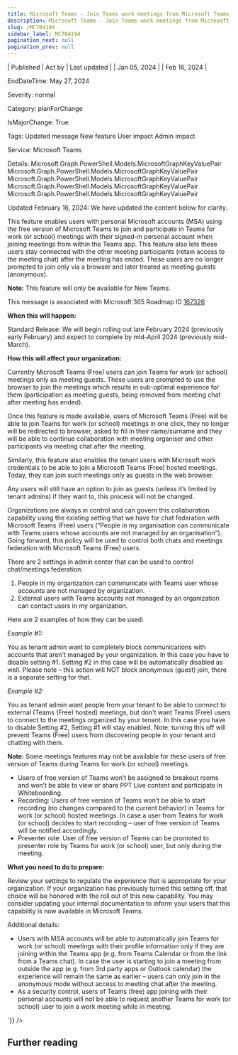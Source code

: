 ```yaml
---
title: Microsoft Teams - Join Teams work meetings from Microsoft Teams (free) and vice versa
description: Microsoft Teams - Join Teams work meetings from Microsoft Teams (free) and vice versa
slug: /MC704194
sidebar_label: MC704194
pagination_next: null
pagination_prev: null
---
```



| Published | Act by | Last updated |
| Jan 05, 2024 |  | Feb 16, 2024 |

EndDateTime: May 27, 2024

Severity: normal

Category: planForChange

IsMajorChange: True

Tags: Updated message New feature User impact Admin impact

Service: Microsoft Teams

Details: Microsoft.Graph.PowerShell.Models.MicrosoftGraphKeyValuePair Microsoft.Graph.PowerShell.Models.MicrosoftGraphKeyValuePair Microsoft.Graph.PowerShell.Models.MicrosoftGraphKeyValuePair Microsoft.Graph.PowerShell.Models.MicrosoftGraphKeyValuePair Microsoft.Graph.PowerShell.Models.MicrosoftGraphKeyValuePair

<div dangerouslySetInnerHTML={{__html:`
<p style="">Updated February 16, 2024: We have updated the content below for clarity.</p><p style="">This feature enables users with personal Microsoft accounts (MSA) using the free version of Microsoft Teams to join and participate in Teams for work (or school) meetings with their signed-in personal account when joining meetings from within the Teams app. This feature also lets these users stay connected with the other meeting participants (retain access to the meeting chat) after the meeting has ended. These users are no longer prompted to join only via a browser and later treated as meeting guests (anonymous).&nbsp;</p><p style=""><b>Note:</b>&nbsp;This feature will only be available for New Teams.</p><p style="">This message is associated with Microsoft 365 Roadmap ID <a href="https://www.microsoft.com/microsoft-365/roadmap?rtc=1%26filters=&amp;searchterms=167326%2C" target="_blank">167326</a></p><p style=""><b>When this will happen:</b>&nbsp;<br></p><p style="">Standard Release: We will begin rolling out late February 2024 (previously early February) and expect to complete by mid-April 2024 (previously mid-March).</p><p style=""><b>How this will affect your organization:</b>&nbsp;<br></p><p style="">Currently Microsoft Teams (Free) users can join Teams for work (or school) meetings only as meeting guests. These users are prompted to use the browser to join the meetings which results in sub-optimal experience for them (participation as meeting guests, being removed from meeting chat after meeting has ended).&nbsp;<br></p><p style="">Once this feature is made available, users of Microsoft Teams (Free) will be able to join Teams for work (or school) meetings in one click, they no longer will be redirected to browser, asked to fill in their name/surname and they will be able to continue collaboration with meeting organiser and other participants via meeting chat after the meeting.&nbsp;<br></p><p style="">Similarly, this feature also enables the tenant users with Microsoft work credentials to be able to join a Microsoft Teams (Free) hosted meetings. Today, they can join such meetings only as guests in the web browser.&nbsp;&nbsp;<br></p><p style="">Any users will still have an option to join as guests (unless it’s limited by tenant admins) if they want to, this process will not be changed.&nbsp;<br></p><p style="">Organizations are always in control and can govern this collaboration capability using the existing setting that we have for chat federation with Microsoft Teams (Free) users (“People in my organisation can communicate with Teams users whose accounts are not managed by an organisation”). Going forward, this policy will be used to control both chats and meetings federation with Microsoft Teams (Free) users.&nbsp;<br></p><p style="">There are 2 settings in admin center that can be used to control chat/meetings federation: </p><ol><li>People in my organization can communicate with Teams user whose accounts are not managed by organization.</li><li>External users with Teams accounts not managed by an organization can contact users in my organization.&nbsp;&nbsp;</li></ol><p style="">Here are 2 examples of how they can be used:&nbsp;&nbsp;</p><p style=""><i>Example #1:&nbsp;</i>&nbsp;</p><p style="">You as tenant admin want to completely block communications with accounts that aren't managed by your organization. In this case you have to disable setting #1. Setting #2 in this case will be automatically disabled as well. Please note – this action will NOT block anonymous (guest) join, there is a separate setting for that.&nbsp;</p><p style=""><i>Example #2:&nbsp;</i>&nbsp;</p><p style="">You as tenant admin want people from your tenant to be able to connect to external (Teams (Free) hosted) meetings, but don't want Teams (Free) users to connect to the meetings organized by your tenant. In this case you have to disable Setting #2, Setting #1 will stay enabled. Note: turning this off will prevent Teams (Free) users from discovering people in your tenant and chatting with them.&nbsp;&nbsp;</p><p style=""><b>Note:</b> Some meetings features may not be available for these users of free version of Teams during Teams for work (or school) meetings.&nbsp;&nbsp;</p><ul><li>Users of free version of Teams won’t be assigned to breakout rooms and won’t be able to view or share PPT Live content and participate in Whiteboarding.&nbsp;&nbsp;</li><li>Recording: Users of free version of Teams won’t be able to start recording (no changes compared to the current behavior) in Teams for work (or school) hosted meetings. In case a user from Teams for work (or school) decides to start recording – user of free version of Teams will be notified accordingly.&nbsp;</li><li>Presenter role: User of free version of Teams can be promoted to presenter role by Teams for work (or school) user, but only during the meeting.&nbsp;</li></ul><p style=""><b>What you need to do to prepare:</b>&nbsp;</p><p style="">Review your settings to regulate the experience that is appropriate for your organization. If your organization has previously turned this setting off, that choice will be honored with the roll out of this new capability. You may consider updating your internal documentation to inform your users that this capability is now available in Microsoft Teams.&nbsp;</p><p style="">Additional details:&nbsp;</p><ul><li>Users with MSA accounts will be able to automatically join Teams for work (or school) meetings with their profile information only if they are joining within the Teams app (e.g. from Teams Calendar or from the link from a Teams chat). In case the user is starting to join a meeting from outside the app (e.g. from 3rd party apps or Outlook calendar) the experience will remain the same as earlier – users can only join in the anonymous mode without access to meeting chat after the meeting.&nbsp;</li><li>As a security control, users of Teams (free) app joining with their personal accounts will not be able to request another Teams for work (or school) user to join a work meeting while in meeting.&nbsp;</li></ul>
`}} />

## Further reading
